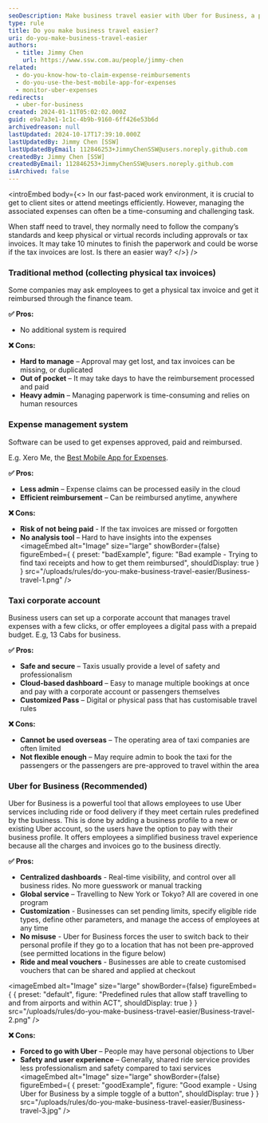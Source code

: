 ```yaml
---
seoDescription: Make business travel easier with Uber for Business, a powerful tool that simplifies employee transportation and expense management.
type: rule
title: Do you make business travel easier?
uri: do-you-make-business-travel-easier
authors:
  - title: Jimmy Chen
    url: https://www.ssw.com.au/people/jimmy-chen
related:
  - do-you-know-how-to-claim-expense-reimbursements
  - do-you-use-the-best-mobile-app-for-expenses
  - monitor-uber-expenses
redirects:
  - uber-for-business
created: 2024-01-11T05:02:02.000Z
guid: e9a7a3e1-1c1c-4b9b-9160-6ff426e53b6d
archivedreason: null
lastUpdated: 2024-10-17T17:39:10.000Z
lastUpdatedBy: Jimmy Chen [SSW]
lastUpdatedByEmail: 112846253+JimmyChenSSW@users.noreply.github.com
createdBy: Jimmy Chen [SSW]
createdByEmail: 112846253+JimmyChenSSW@users.noreply.github.com
isArchived: false
---
```


<introEmbed
  body={<>
In our fast-paced work environment, it is crucial to get to client sites or attend meetings efficiently. However, managing the associated expenses can often be a time-consuming and challenging task.

When staff need to travel, they normally need to follow the company’s standards and keep physical or virtual records including approvals or tax invoices. It may take 10 minutes to finish the paperwork and could be worse if the tax invoices are lost. Is there an easier way?
  </>}
/>
### Traditional method (collecting physical tax invoices)

Some companies may ask employees to get a physical tax invoice and get it reimbursed through the finance team.

**✅ Pros:**

- No additional system is required

**❌ Cons:**

- **Hard to manage** – Approval may get lost, and tax invoices can be missing, or duplicated
- **Out of pocket** – It may take days to have the reimbursement processed and paid
- **Heavy admin** – Managing paperwork is time-consuming and relies on human resources

### Expense management system

Software can be used to get expenses approved, paid and reimbursed.

E.g. Xero Me, the [Best Mobile App for Expenses](/do-you-use-the-best-mobile-app-for-expenses).

**✅ Pros:**

- **Less admin** – Expense claims can be processed easily in the cloud
- **Efficient reimbursement** – Can be reimbursed anytime, anywhere

**❌ Cons:**

- **Risk of not being paid** - If the tax invoices are missed or forgotten
- **No analysis tool** – Hard to have insights into the expenses
<imageEmbed
  alt="Image"
  size="large"
  showBorder={false}
  figureEmbed={ {
    preset: "badExample",
    figure: "Bad example - Trying to find taxi receipts and how to get them reimbursed",
    shouldDisplay: true
  } }
  src="/uploads/rules/do-you-make-business-travel-easier/Business-travel-1.png"
/>

### Taxi corporate account

Business users can set up a corporate account that manages travel expenses with a few clicks, or offer employees a digital pass with a prepaid budget. E.g, 13 Cabs for business.

**✅ Pros:**

- **Safe and secure** – Taxis usually provide a level of safety and professionalism
- **Cloud-based dashboard** – Easy to manage multiple bookings at once and pay with a corporate account or passengers themselves
- **Customized Pass** – Digital or physical pass that has customisable travel rules

**❌ Cons:**

- **Cannot be used overseas** – The operating area of taxi companies are often limited
- **Not flexible enough** – May require admin to book the taxi for the passengers or the passengers are pre-approved to travel within the area

### Uber for Business (Recommended)

Uber for Business is a powerful tool that allows employees to use Uber services including ride or food delivery if they meet certain rules predefined by the business. This is done by adding a business profile to a new or existing Uber account, so the users have the option to pay with their business profile. It offers employees a simplified business travel experience because all the charges and invoices go to the business directly.

**✅ Pros:**

- **Centralized dashboards** - Real-time visibility, and control over all business rides. No more guesswork or manual tracking
- **Global service** – Travelling to New York or Tokyo? All are covered in one program
- **Customization** - Businesses can set pending limits, specify eligible ride types, define other parameters, and manage the access of employees at any time
- **No misuse** - Uber for Business forces the user to switch back to their personal profile if they go to a location that has not been pre-approved (see permitted locations in the figure below)
- **Ride and meal vouchers** - Businesses are able to create customised vouchers that can be shared and applied at checkout


<imageEmbed
  alt="Image"
  size="large"
  showBorder={false}
  figureEmbed={ {
    preset: "default",
    figure: "Predefined rules that allow staff travelling to and from airports and within ACT",
    shouldDisplay: true
  } }
  src="/uploads/rules/do-you-make-business-travel-easier/Business-travel-2.png"
/>

**❌ Cons:**

- **Forced to go with Uber** – People may have personal objections to Uber
- **Safety and user experience** – Generally, shared ride service provides less professionalism and safety compared to taxi services
<imageEmbed
  alt="Image"
  size="large"
  showBorder={false}
  figureEmbed={ {
    preset: "goodExample",
    figure: "Good example - Using Uber for Business by a simple toggle of a button",
    shouldDisplay: true
  } }
  src="/uploads/rules/do-you-make-business-travel-easier/Business-travel-3.jpg"
/>
